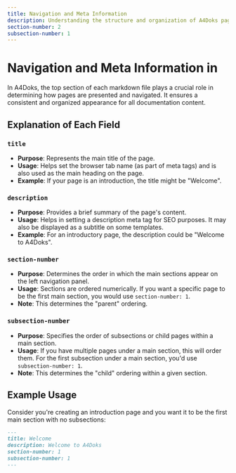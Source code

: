 ```yaml
---
title: Navigation and Meta Information
description: Understanding the structure and organization of A4Doks pages
section-number: 2
subsection-number: 1
---
```


# Navigation and Meta Information in

In A4Doks, the top section of each markdown file plays a crucial role in determining how pages are presented and navigated. It ensures a consistent and organized appearance for all documentation content.

## Explanation of Each Field

### `title`

- **Purpose**: Represents the main title of the page.
- **Usage**: Helps set the browser tab name (as part of meta tags) and is also used as the main heading on the page.
- **Example**: If your page is an introduction, the title might be "Welcome".

### `description`

- **Purpose**: Provides a brief summary of the page's content.
- **Usage**: Helps in setting a description meta tag for SEO purposes. It may also be displayed as a subtitle on some templates.
- **Example**: For an introductory page, the description could be "Welcome to A4Doks".

### `section-number`

- **Purpose**: Determines the order in which the main sections appear on the left navigation panel.
- **Usage**: Sections are ordered numerically. If you want a specific page to be the first main section, you would use `section-number: 1`.
- **Note**: This determines the "parent" ordering.

### `subsection-number`

- **Purpose**: Specifies the order of subsections or child pages within a main section.
- **Usage**: If you have multiple pages under a main section, this will order them. For the first subsection under a main section, you'd use `subsection-number: 1`.
- **Note**: This determines the "child" ordering within a given section.

## Example Usage

Consider you're creating an introduction page and you want it to be the first main section with no subsections:

```markdown
---
title: Welcome
description: Welcome to A4Doks
section-number: 1
subsection-number: 1
---
